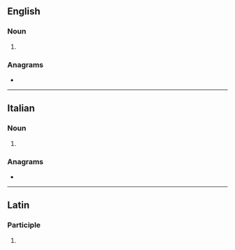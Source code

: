 ==English==

===Noun===
{{head|en|noun plural form}}

# {{plural of|velatura|lang=en}}

===Anagrams===
* {{anagrams|en|Revuelta}}

----

==Italian==

===Noun===
{{head|it|noun plural form|g=f}}

# {{plural of|velatura|lang=it}}

===Anagrams===
* {{l|it|levature}}

----

==Latin==

===Participle===
{{la-part-form|vēlātūre}}

# {{inflection of|vēlātūrus||voc|m|s|lang=la}}